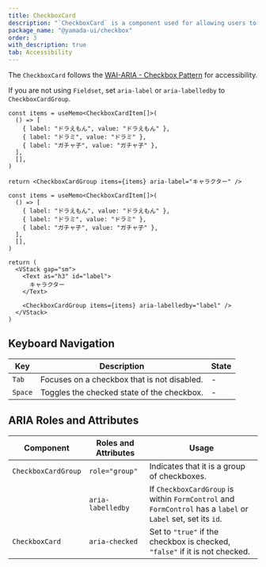 ```yaml
---
title: CheckboxCard
description: "`CheckboxCard` is a component used for allowing users to select multiple values from multiple options."
package_name: "@yamada-ui/checkbox"
order: 3
with_description: true
tab: Accessibility
---
```


The `CheckboxCard` follows the [WAI-ARIA - Checkbox Pattern](https://www.w3.org/WAI/ARIA/apg/patterns/checkbox) for accessibility.

If you are not using `Fieldset`, set `aria-label` or `aria-labelledby` to `CheckboxCardGroup`.

```tsx live=false
const items = useMemo<CheckboxCardItem[]>(
  () => [
    { label: "ドラえもん", value: "ドラえもん" },
    { label: "ドラミ", value: "ドラミ" },
    { label: "ガチャ子", value: "ガチャ子" },
  ],
  [],
)

return <CheckboxCardGroup items={items} aria-label="キャラクター" />
```

```tsx live=false
const items = useMemo<CheckboxCardItem[]>(
  () => [
    { label: "ドラえもん", value: "ドラえもん" },
    { label: "ドラミ", value: "ドラミ" },
    { label: "ガチャ子", value: "ガチャ子" },
  ],
  [],
)

return (
  <VStack gap="sm">
    <Text as="h3" id="label">
      キャラクター
    </Text>

    <CheckboxCardGroup items={items} aria-labelledby="label" />
  </VStack>
)
```

## Keyboard Navigation

| Key     | Description                                 | State |
| ------- | ------------------------------------------- | ----- |
| `Tab`   | Focuses on a checkbox that is not disabled. | -     |
| `Space` | Toggles the checked state of the checkbox.  | -     |

## ARIA Roles and Attributes

| Component           | Roles and Attributes | Usage                                                                                                        |
| ------------------- | -------------------- | ------------------------------------------------------------------------------------------------------------ |
| `CheckboxCardGroup` | `role="group"`       | Indicates that it is a group of checkboxes.                                                                  |
|                     | `aria-labelledby`    | If `CheckboxCardGroup` is within `FormControl` and `FormControl` has a `label` or `Label` set, set its `id`. |
| `CheckboxCard`      | `aria-checked`       | Set to `"true"` if the checkbox is checked, `"false"` if it is not checked.                                  |
